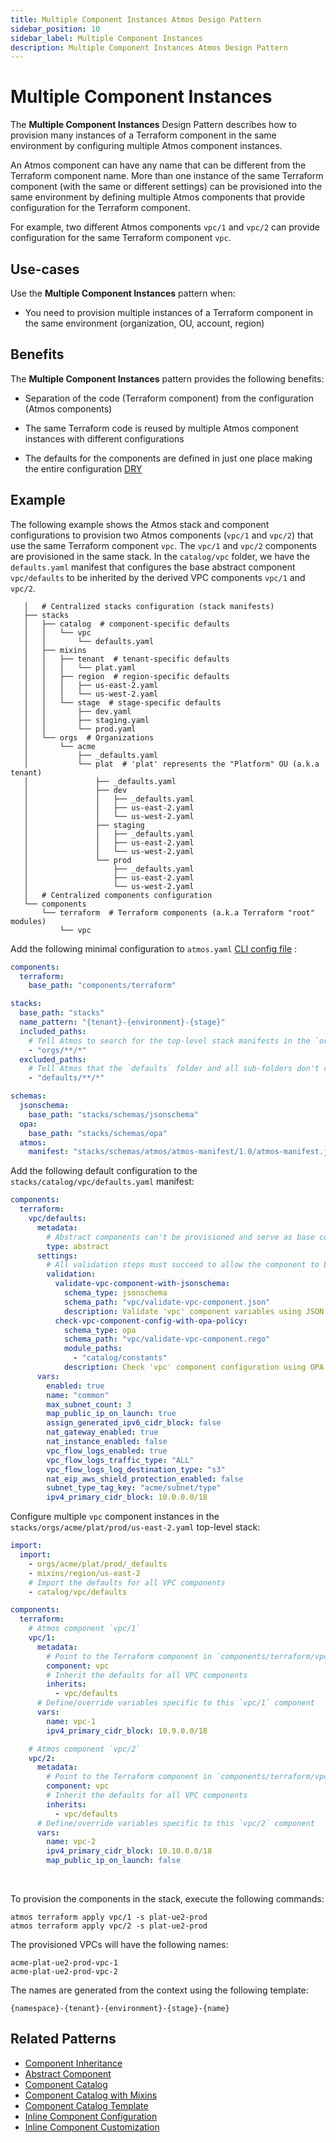 ```yaml
---
title: Multiple Component Instances Atmos Design Pattern
sidebar_position: 10
sidebar_label: Multiple Component Instances
description: Multiple Component Instances Atmos Design Pattern
---
```


# Multiple Component Instances

The **Multiple Component Instances** Design Pattern describes how to provision many instances of a Terraform component in the same environment by
configuring multiple Atmos component instances.

An Atmos component can have any name that can be different from the Terraform component name. More than one instance of the same Terraform component
(with the same or different settings) can be provisioned into the same environment by defining multiple Atmos components that provide configuration
for the Terraform component.

For example, two different Atmos components `vpc/1` and `vpc/2` can provide configuration for the same Terraform component `vpc`.

## Use-cases

Use the **Multiple Component Instances** pattern when:

- You need to provision multiple instances of a Terraform component in the same environment (organization, OU, account, region)

## Benefits

The **Multiple Component Instances** pattern provides the following benefits:

- Separation of the code (Terraform component) from the configuration (Atmos components)

- The same Terraform code is reused by multiple Atmos component instances with different configurations

- The defaults for the components are defined in just one place making the entire
  configuration [DRY](https://en.wikipedia.org/wiki/Don%27t_repeat_yourself)
  
## Example

The following example shows the Atmos stack and component configurations to provision two Atmos components (`vpc/1` and `vpc/2`) that use the
same Terraform component `vpc`. The `vpc/1` and `vpc/2` components are provisioned in the same stack. In the `catalog/vpc` folder, we have
the `defaults.yaml` manifest that configures the base abstract component `vpc/defaults` to be inherited by the derived VPC components `vpc/1`
and `vpc/2`.

```console
   │   # Centralized stacks configuration (stack manifests)
   ├── stacks
   │   ├── catalog  # component-specific defaults
   │   │   └── vpc
   │   │       └── defaults.yaml
   │   ├── mixins
   │   │   ├── tenant  # tenant-specific defaults
   │   │   │   └── plat.yaml
   │   │   ├── region  # region-specific defaults
   │   │   │   ├── us-east-2.yaml
   │   │   │   └── us-west-2.yaml
   │   │   └── stage  # stage-specific defaults
   │   │       ├── dev.yaml
   │   │       ├── staging.yaml
   │   │       └── prod.yaml
   │   └── orgs  # Organizations
   │       └── acme
   │           ├── _defaults.yaml
   │           └── plat  # 'plat' represents the "Platform" OU (a.k.a tenant)
   │               ├── _defaults.yaml
   │               ├── dev
   │               │   ├── _defaults.yaml
   │               │   ├── us-east-2.yaml
   │               │   └── us-west-2.yaml
   │               ├── staging
   │               │   ├── _defaults.yaml
   │               │   ├── us-east-2.yaml
   │               │   └── us-west-2.yaml
   │               └── prod
   │                   ├── _defaults.yaml
   │                   ├── us-east-2.yaml
   │                   └── us-west-2.yaml
   │   # Centralized components configuration
   └── components
       └── terraform  # Terraform components (a.k.a Terraform "root" modules)
           └── vpc
```

Add the following minimal configuration to `atmos.yaml` [CLI config file](/cli/configuration) :

```yaml title="atmos.yaml"
components:
  terraform:
    base_path: "components/terraform"

stacks:
  base_path: "stacks"
  name_pattern: "{tenant}-{environment}-{stage}"
  included_paths:
    # Tell Atmos to search for the top-level stack manifests in the `orgs` folder and its sub-folders
    - "orgs/**/*"
  excluded_paths:
    # Tell Atmos that the `defaults` folder and all sub-folders don't contain top-level stack manifests
    - "defaults/**/*"

schemas:
  jsonschema:
    base_path: "stacks/schemas/jsonschema"
  opa:
    base_path: "stacks/schemas/opa"
  atmos:
    manifest: "stacks/schemas/atmos/atmos-manifest/1.0/atmos-manifest.json"
```

Add the following default configuration to the `stacks/catalog/vpc/defaults.yaml` manifest:

```yaml title="stacks/catalog/vpc/defaults.yaml"
components:
  terraform:
    vpc/defaults:
      metadata:
        # Abstract components can't be provisioned and serve as base components (blueprints) for real components
        type: abstract
      settings:
        # All validation steps must succeed to allow the component to be provisioned
        validation:
          validate-vpc-component-with-jsonschema:
            schema_type: jsonschema
            schema_path: "vpc/validate-vpc-component.json"
            description: Validate 'vpc' component variables using JSON Schema
          check-vpc-component-config-with-opa-policy:
            schema_type: opa
            schema_path: "vpc/validate-vpc-component.rego"
            module_paths:
              - "catalog/constants"
            description: Check 'vpc' component configuration using OPA policy
      vars:
        enabled: true
        name: "common"
        max_subnet_count: 3
        map_public_ip_on_launch: true
        assign_generated_ipv6_cidr_block: false
        nat_gateway_enabled: true
        nat_instance_enabled: false
        vpc_flow_logs_enabled: true
        vpc_flow_logs_traffic_type: "ALL"
        vpc_flow_logs_log_destination_type: "s3"
        nat_eip_aws_shield_protection_enabled: false
        subnet_type_tag_key: "acme/subnet/type"
        ipv4_primary_cidr_block: 10.0.0.0/18
```

Configure multiple `vpc` component instances in the `stacks/orgs/acme/plat/prod/us-east-2.yaml` top-level stack:

```yaml title="stacks/orgs/acme/plat/prod/us-east-2.yaml"
import:
  import:
    - orgs/acme/plat/prod/_defaults
    - mixins/region/us-east-2
    # Import the defaults for all VPC components
    - catalog/vpc/defaults

components:
  terraform:
    # Atmos component `vpc/1`
    vpc/1:
      metadata:
        # Point to the Terraform component in `components/terraform/vpc`
        component: vpc
        # Inherit the defaults for all VPC components
        inherits:
          - vpc/defaults
      # Define/override variables specific to this `vpc/1` component
      vars:
        name: vpc-1
        ipv4_primary_cidr_block: 10.9.0.0/18

    # Atmos component `vpc/2`
    vpc/2:
      metadata:
        # Point to the Terraform component in `components/terraform/vpc`
        component: vpc
        # Inherit the defaults for all VPC components
        inherits:
          - vpc/defaults
      # Define/override variables specific to this `vpc/2` component
      vars:
        name: vpc-2
        ipv4_primary_cidr_block: 10.10.0.0/18
        map_public_ip_on_launch: false
```

<br/>

To provision the components in the stack, execute the following commands:

```shell
atmos terraform apply vpc/1 -s plat-ue2-prod
atmos terraform apply vpc/2 -s plat-ue2-prod
```

The provisioned VPCs will have the following names:

```console
acme-plat-ue2-prod-vpc-1
acme-plat-ue2-prod-vpc-2
```

The names are generated from the context using the following template:

```console
{namespace}-{tenant}-{environment}-{stage}-{name}
```

## Related Patterns

- [Component Inheritance](/design-patterns/component-inheritance)
- [Abstract Component](/design-patterns/abstract-component)
- [Component Catalog](/design-patterns/component-catalog)
- [Component Catalog with Mixins](/design-patterns/component-catalog-with-mixins)
- [Component Catalog Template](/design-patterns/component-catalog-template)
- [Inline Component Configuration](/design-patterns/inline-component-configuration)
- [Inline Component Customization](/design-patterns/inline-component-customization)
